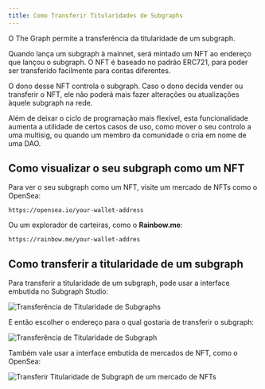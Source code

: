 ```yaml
---
title: Como Transferir Titularidades de Subgraphs
---
```


O The Graph permite a transferência da titularidade de um subgraph.

Quando lança um subgraph à mainnet, será mintado um NFT ao endereço que lançou o subgraph. O NFT é baseado no padrão ERC721, para poder ser transferido facilmente para contas diferentes.

O dono desse NFT controla o subgraph. Caso o dono decida vender ou transferir o NFT, ele não poderá mais fazer alterações ou atualizações àquele subgraph na rede.

Além de deixar o ciclo de programação mais flexível, esta funcionalidade aumenta a utilidade de certos casos de uso, como mover o seu controlo a uma multisig, ou quando um membro da comunidade o cria em nome de uma DAO.

## Como visualizar o seu subgraph como um NFT

Para ver o seu subgraph como um NFT, visite um mercado de NFTs como o OpenSea:

```
https://opensea.io/your-wallet-address
```

Ou um explorador de carteiras, como o **Rainbow.me**:

```
https://rainbow.me/your-wallet-addres
```

## Como transferir a titularidade de um subgraph

Para transferir a titularidade de um subgraph, pode usar a interface embutida no Subgraph Studio:

![Transferência de Titularidade de Subgraphs](/img/subgraph-ownership-transfer-1.png)

E então escolher o endereço para o qual gostaria de transferir o subgraph:

![Transferência de Titularidade de Subgraph](/img/subgraph-ownership-transfer-2.png)

Também vale usar a interface embutida de mercados de NFT, como o OpenSea:

![Transferir Titularidade de Subgraph de um mercado de NFTs](/img/subgraph-ownership-transfer-nft-marketplace.png)
